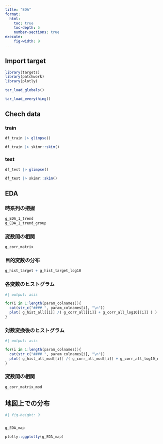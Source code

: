 ```yaml
---
title: "EDA"
format: 
  html:
    toc: true
    toc-depth: 5
    number-sections: true
execute: 
    fig-width: 9
---
```


## Import target

```r
library(targets)
library(patchwork)
library(plotly)

tar_load_globals()

tar_load_everything()
```

## Chech data

### train

```r
df_train |> glimpse()

df_train |> skimr::skim()
```

### test

```r
df_test |> glimpse()

df_test |> skimr::skim()
```

## EDA

### 時系列の把握

```r
g_EDA_1_trend
g_EDA_1_trend_group
```

### 変数間の相関

```r
g_corr_matrix
```

### 目的変数の分布

```r
g_hist_target + g_hist_target_log10
```


### 各変数のヒストグラム

```r
#| output: asis

for(i in 1:length(param_colnames)){
  cat(str_c("#### ", param_colnames[i], "\n"))
  plot( g_hist_all[[i]] /( g_corr_all[[i]] + g_corr_all_log10[[i]] ) )
}
```

### 対数変換後のヒストグラム

```r
#| output: asis

for(i in 1:length(param_colnames)){
  cat(str_c("#### ", param_colnames[i], "\n"))
  plot( g_hist_all_mod[[i]] /( g_corr_all_mod[[i]] + g_corr_all_log10_mod[[i]] ) )
}

```

### 変数間の相関

```r
g_corr_matrix_mod
```

## 地図上での分布

```r
#| fig-height: 9


g_EDA_map

plotly::ggplotly(g_EDA_map)
```

